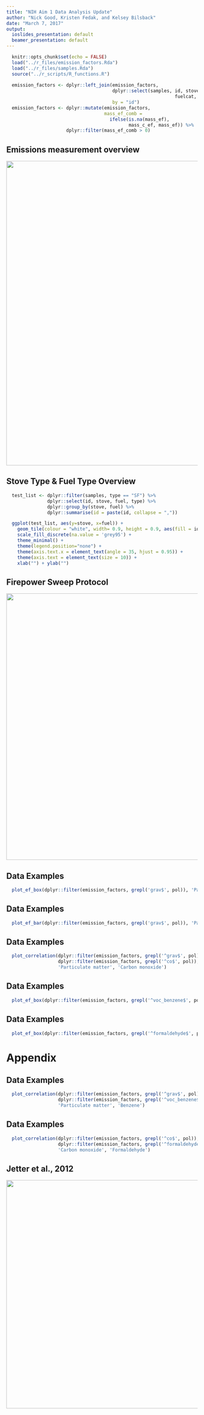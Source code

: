 ```yaml
---
title: "NIH Aim 1 Data Analysis Update"
author: "Nick Good, Kristen Fedak, and Kelsey Bilsback"
date: "March 7, 2017"
output:
  ioslides_presentation: default
  beamer_presentation: default
---
```


 <style> #margins > p { margin-top: -50px;  margin-left: -50px;} </style>

```r
  knitr::opts_chunk$set(echo = FALSE)
  load("../r_files/emission_factors.Rda")
  load("../r_files/samples.Rda")
  source("../r_scripts/R_functions.R")
  
  emission_factors <- dplyr::left_join(emission_factors, 
                                       dplyr::select(samples, id, stove, fuel,
                                                              fuelcat, stovecat),
                                       by = "id")
  emission_factors <- dplyr::mutate(emission_factors, 
                                    mass_ef_comb = 
                                      ifelse(is.na(mass_ef),
                                             mass_c_ef, mass_ef)) %>%
                      dplyr::filter(mass_ef_comb > 0)
```

## Emissions measurement overview

<div align = "center">
<img style="background-color:transparent; border:0px; box-shadow:none;" src = "figures/emissions_overview.png" width = 800>
</div>

## Stove Type & Fuel Type Overview

```r
  test_list <- dplyr::filter(samples, type == "SF") %>%
               dplyr::select(id, stove, fuel, type) %>%
               dplyr::group_by(stove, fuel) %>%
               dplyr::summarise(id = paste(id, collapse = ","))

  ggplot(test_list, aes(y=stove, x=fuel)) + 
    geom_tile(colour = "white", width= 0.9, height = 0.9, aes(fill = id)) +
    scale_fill_discrete(na.value = 'grey95') +
    theme_minimal() +
    theme(legend.position="none") +
    theme(axis.text.x = element_text(angle = 35, hjust = 0.95)) +
    theme(axis.text = element_text(size = 10)) +
    xlab("") + ylab("")
```

## Firepower Sweep Protocol

<div align = "center">
<img style="background-color:transparent; border:0px; box-shadow:none;" src = "figures/firepower_sweep.png" width = 700>
</div>

## Data Examples {#margins}

```r
  plot_ef_box(dplyr::filter(emission_factors, grepl('grav$', pol)), 'Particulate matter')
```

## Data Examples {#margins}

```r
  plot_ef_bar(dplyr::filter(emission_factors, grepl('grav$', pol)), 'Particulate matter')
```

## Data Examples {#margins}

```r
  plot_correlation(dplyr::filter(emission_factors, grepl('^grav$', pol)),
                   dplyr::filter(emission_factors, grepl('^co$', pol)), 
                   'Particulate matter', 'Carbon monoxide')
```

## Data Examples {#margins}

```r
  plot_ef_box(dplyr::filter(emission_factors, grepl('^voc_benzene$', pol)), 'Benzene')
```

## Data Examples {#margins}

```r
  plot_ef_box(dplyr::filter(emission_factors, grepl('^formaldehyde$', pol)), 'Formaldehyde')
```

# Appendix

## Data Examples {#margins}

```r
  plot_correlation(dplyr::filter(emission_factors, grepl('^grav$', pol)),
                   dplyr::filter(emission_factors, grepl('^voc_benzene$', pol)), 
                   'Particulate matter', 'Benzene')
```

## Data Examples {#margins}

```r
  plot_correlation(dplyr::filter(emission_factors, grepl('^co$', pol)),
                   dplyr::filter(emission_factors, grepl('^formaldehyde$', pol)), 
                   'Carbon monoxide', 'Formaldehyde')
```

## Jetter et al., 2012 

<div align = "center">
<img style="background-color:transparent; border:0px; box-shadow:none;" src = "figures/jetter_plot.png" width = 600>
</div>

